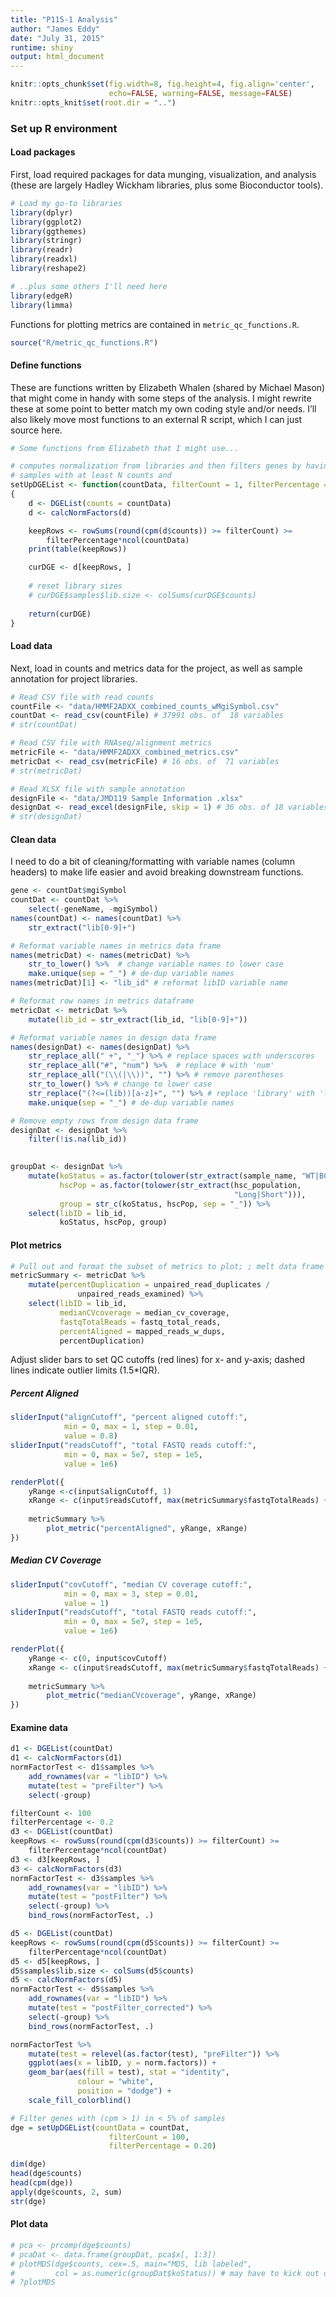 ```yaml
---
title: "P115-1 Analysis"
author: "James Eddy"
date: "July 31, 2015"
runtime: shiny
output: html_document
---
```


```r
knitr::opts_chunk$set(fig.width=8, fig.height=4, fig.align='center',
                      echo=FALSE, warning=FALSE, message=FALSE)
knitr::opts_knit$set(root.dir = "..")
```

### Set up R environment

#### Load packages

First, load required packages for data munging, visualization, and analysis
(these are largely Hadley Wickham libraries, plus some Bioconductor tools).

```r
# Load my go-to libraries
library(dplyr)
library(ggplot2)
library(ggthemes)
library(stringr)
library(readr)
library(readxl)
library(reshape2)

# ..plus some others I'll need here
library(edgeR)
library(limma)
```

Functions for plotting metrics are contained in `metric_qc_functions.R`.

```r
source("R/metric_qc_functions.R")
```

#### Define functions

These are functions written by Elizabeth Whalen (shared by Michael Mason) that
might come in handy with some steps of the analysis. I might rewrite these at
some point to better match my own coding style and/or needs. I'll also likely
move most functions to an external R script, which I can just source here.

```r
# Some functions from Elizabeth that I might use...

# computes normalization from libraries and then filters genes by having % 
# samples with at least N counts and 
setUpDGEList <- function(countData, filterCount = 1, filterPercentage = 0.1)
{
	d <- DGEList(counts = countData)
	d <- calcNormFactors(d)

	keepRows <- rowSums(round(cpm(d$counts)) >= filterCount) >= 
	    filterPercentage*ncol(countData)
	print(table(keepRows))

	curDGE <- d[keepRows, ]
	
	# reset library sizes
	# curDGE$samples$lib.size <- colSums(curDGE$counts)
	
	return(curDGE)
}
```

#### Load data

Next, load in counts and metrics data for the project, as well as sample
annotation for project libraries.
```r
# Read CSV file with read counts
countFile <- "data/HMMF2ADXX_combined_counts_wMgiSymbol.csv"
countDat <- read_csv(countFile) # 37991 obs. of  18 variables
# str(countDat)

# Read CSV file with RNAseq/alignment metrics
metricFile <- "data/HMMF2ADXX_combined_metrics.csv"
metricDat <- read_csv(metricFile) # 16 obs. of  71 variables
# str(metricDat)

# Read XLSX file with sample annotation
designFile <- "data/JMD119 Sample Information .xlsx"
designDat <- read_excel(designFile, skip = 1) # 36 obs. of 18 variables
# str(designDat)
```


#### Clean data

I need to do a bit of cleaning/formatting with variable names (column headers)
to make life easier and avoid breaking downstream functions.
```r
gene <- countDat$mgiSymbol
countDat <- countDat %>% 
    select(-geneName, -mgiSymbol)
names(countDat) <- names(countDat) %>% 
    str_extract("lib[0-9]+")

# Reformat variable names in metrics data frame
names(metricDat) <- names(metricDat) %>% 
    str_to_lower() %>%  # change variable names to lower case
    make.unique(sep = "_") # de-dup variable names
names(metricDat)[1] <- "lib_id" # reformat libID variable name

# Reformat row names in metrics dataframe
metricDat <- metricDat %>% 
    mutate(lib_id = str_extract(lib_id, "lib[0-9]+"))

# Reformat variable names in design data frame
names(designDat) <- names(designDat) %>% 
    str_replace_all(" +", "_") %>% # replace spaces with underscores
    str_replace_all("#", "num") %>%  # replace # with 'num'
    str_replace_all("(\\(|\\))", "") %>% # remove parentheses
    str_to_lower() %>% # change to lower case
    str_replace("(?<=(lib))[a-z]+", "") %>% # replace 'library' with 'lib'
    make.unique(sep = "_") # de-dup variable names

# Remove empty rows from design data frame
designDat <- designDat %>% 
    filter(!is.na(lib_id))
    
```

```r
groupDat <- designDat %>% 
    mutate(koStatus = as.factor(tolower(str_extract(sample_name, "WT|BCAP"))),
           hscPop = as.factor(tolower(str_extract(hsc_population, 
                                                  "Long|Short"))),
           group = str_c(koStatus, hscPop, sep = "_")) %>% 
    select(libID = lib_id,
           koStatus, hscPop, group)
```


#### Plot metrics

```r
# Pull out and format the subset of metrics to plot; ; melt data frame for plotting
metricSummary <- metricDat %>% 
    mutate(percentDuplication = unpaired_read_duplicates / 
               unpaired_reads_examined) %>% 
    select(libID = lib_id, 
           medianCVcoverage = median_cv_coverage, 
           fastqTotalReads = fastq_total_reads, 
           percentAligned = mapped_reads_w_dups,
           percentDuplication)

```

Adjust slider bars to set QC cutoffs (red lines) for x- and y-axis; dashed
lines indicate outlier limits (1.5*IQR).

##### Percent Aligned

```r
sliderInput("alignCutoff", "percent aligned cutoff:", 
            min = 0, max = 1, step = 0.01,
            value = 0.8)
sliderInput("readsCutoff", "total FASTQ reads cutoff:", 
            min = 0, max = 5e7, step = 1e5,
            value = 1e6)

renderPlot({
    yRange <-c(input$alignCutoff, 1)
    xRange <- c(input$readsCutoff, max(metricSummary$fastqTotalReads) + 1e6)
    
    metricSummary %>%
        plot_metric("percentAligned", yRange, xRange)
})

```

##### Median CV Coverage

```r
sliderInput("covCutoff", "median CV coverage cutoff:", 
            min = 0, max = 3, step = 0.01,
            value = 1)
sliderInput("readsCutoff", "total FASTQ reads cutoff:", 
            min = 0, max = 5e7, step = 1e5,
            value = 1e6)

renderPlot({
    yRange <- c(0, input$covCutoff)
    xRange <- c(input$readsCutoff, max(metricSummary$fastqTotalReads) + 1e6)
    
    metricSummary %>%
        plot_metric("medianCVcoverage", yRange, xRange)
})

```

#### Examine data

```r
d1 <- DGEList(countDat)
d1 <- calcNormFactors(d1)
normFactorTest <- d1$samples %>% 
    add_rownames(var = "libID") %>% 
    mutate(test = "preFilter") %>% 
    select(-group)

filterCount <- 100
filterPercentage <- 0.2
d3 <- DGEList(countDat)
keepRows <- rowSums(round(cpm(d3$counts)) >= filterCount) >= 
    filterPercentage*ncol(countDat)
d3 <- d3[keepRows, ]
d3 <- calcNormFactors(d3)
normFactorTest <- d3$samples %>% 
    add_rownames(var = "libID") %>% 
    mutate(test = "postFilter") %>% 
    select(-group) %>% 
    bind_rows(normFactorTest, .)

d5 <- DGEList(countDat)
keepRows <- rowSums(round(cpm(d5$counts)) >= filterCount) >= 
    filterPercentage*ncol(countDat)
d5 <- d5[keepRows, ]
d5$samples$lib.size <- colSums(d5$counts)
d5 <- calcNormFactors(d5)
normFactorTest <- d5$samples %>% 
    add_rownames(var = "libID") %>% 
    mutate(test = "postFilter_corrected") %>% 
    select(-group) %>% 
    bind_rows(normFactorTest, .)

normFactorTest %>% 
    mutate(test = relevel(as.factor(test), "preFilter")) %>% 
    ggplot(aes(x = libID, y = norm.factors)) +
    geom_bar(aes(fill = test), stat = "identity", 
               colour = "white",
               position = "dodge") +
    scale_fill_colorblind()
```

```r
# Filter genes with (cpm > 1) in < 5% of samples
dge = setUpDGEList(countData = countDat, 
                      filterCount = 100, 
                      filterPercentage = 0.20)

dim(dge)
head(dge$counts)
head(cpm(dge))
apply(dge$counts, 2, sum)
str(dge)
```


#### Plot data

```r


# pca <- prcomp(dge$counts)
# pcaDat <- data.frame(groupDat, pca$x[, 1:3])
# plotMDS(dge$counts, cex=.5, main="MDS, lib labeled",
#         col = as.numeric(groupDat$koStatus)) # may have to kick out one individual
# ?plotMDS

```

